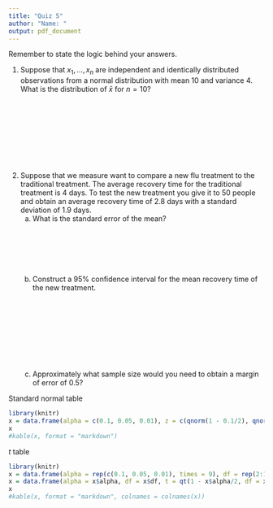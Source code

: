```yaml
---
title: "Quiz 5"
author: "Name: "
output: pdf_document
---
```


Remember to state the logic behind your answers.  

1.  Suppose that $x_{1}, \ldots, x_{n}$ are independent and identically distributed observations from a normal distribution with mean $10$ and variance $4$.  What is the distribution of $\bar{x}$ for $n = 10$?
   \
    \
    \
    \
    \
    \
    \
    \
    \
    \
2.  Suppose that we measure want to compare a new flu treatment to the traditional treatment.  The average recovery time for the traditional treatment is 4 days.  To test the new treatment you give it to 50 people and obtain an average recovery time of 2.8 days with a standard deviation of 1.9 days.
    a. What is the standard error of the mean?
    \
    \
    \
    \
    \
    \
    \
    b. Construct a $95 \%$ confidence interval for the mean recovery time of the new treatment.
    \
    \
    \
    \
    \
    \
    \
    \
    \
    \
    b. Approximately what sample size would you need to obtain a margin of error of $0.5$?

\pagebreak

Standard normal table
```r
library(knitr)
x = data.frame(alpha = c(0.1, 0.05, 0.01), z = c(qnorm(1 - 0.1/2), qnorm(1 - 0.05/2), qnorm(1 - 0.01/2)))
x
#kable(x, format = "markdown")
```

$t$ table
```r
library(knitr)
x = data.frame(alpha = rep(c(0.1, 0.05, 0.01), times = 9), df = rep(2:10, each = 3))
x = data.frame(alpha = x$alpha, df = x$df, t = qt(1 - x$alpha/2, df = x$df) )
x
#kable(x, format = "markdown", colnames = colnames(x))
```
    